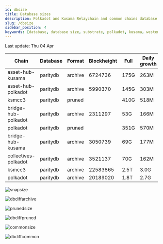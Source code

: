 ```yaml
---
id: dbsize
title: Database sizes
description: Polkadot and Kusama Relaychain and common chains database sizes
slug: /dbsize
sidebar_position: 4
keywords: [database, database size, substrate, polkadot, kusama, westend]
---
```



Last update: Thu 04 Apr

| Chain    | Database   | Format | Blockheight | Full         | Daily growth |
| ------------------------| ----------- | -------- | ------- | ---------- | ----- | 
| asset-hub-kusama | paritydb | archive | 6724736 | 175G | 263M |
| asset-hub-polkadot | paritydb | archive | 5990370 | 145G | 303M |
| ksmcc3 | paritydb | pruned |  | 410G | 518M |
| bridge-hub-polkadot | paritydb | archive | 2311297 | 53G | 166M |
| polkadot | paritydb | pruned |  | 351G | 570M |
| bridge-hub-kusama | paritydb | archive | 3050739 | 69G | 177M |
| collectives-polkadot | paritydb | archive | 3521137 | 70G | 162M |
| ksmcc3 | paritydb | archive | 22583865 | 2.5T | 3.0G |
| polkadot | paritydb | archive | 20189020 | 1.8T | 2.7G |

![snapsize](/img/archivesize.png)

![dbdiffarchive](/img/dbdiffrelay.png)

![prunedsize](/img/prunedsize.png)

![dbdiffpruned](/img/dbdiffpruned.png)

![commonsize](/img/commonsize.png)

![dbdiffcommon](/img/dbdiffcommon.png)
